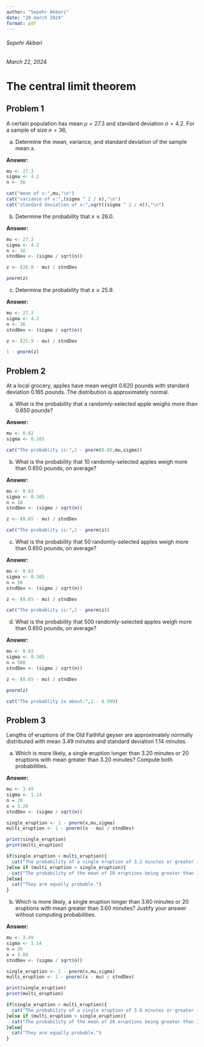 ```yaml
---
author: "Sepehr Akbari"
date: "20 march 2024"
format: pdf
---
```


###### Sepehr Akbari

###### March 22, 2024

# The central limit theorem

## Problem 1

A certain population has mean $\mu = 27.3$ and standard deviation $\sigma = 4.2$. For a sample of size $n = 36$,

(a) Determine the mean, variance, and standard deviation of the sample mean $x$.

**Answer:**

```r
mu <- 27.3
sigma <- 4.2
n <- 36

cat("mean of x:",mu,"\n")
cat("variance of x:",(sigma ^ 2 / n),"\n")
cat("standard deviation of x:",sqrt((sigma ^ 2 / n)),"\n")
```

(b) Determine the probability that $x ≤ 26.0$.

**Answer:**

```r
mu <- 27.3
sigma <- 4.2
n <- 36
stndDev <- (sigma / sqrt(n))

z <- (26.0 - mu) / stndDev

pnorm(z)
```

(c) Determine the probability that $x ≥ 25.9$.

**Answer:**

```r
mu <- 27.3
sigma <- 4.2
n <- 36
stndDev <- (sigma / sqrt(n))

z <- (25.9 - mu) / stndDev

1 - pnorm(z)
```

## Problem 2

At a local grocery, apples have mean weight $0.620$ pounds with standard deviation $0.165$ pounds. The distribution is approximately normal.

(a) What is the probability that a randomly-selected apple weighs more than $0.650$ pounds?

**Answer:**

```r
mu <- 0.62
sigma <- 0.165

cat("The probablity is:",1 - pnorm(0.65,mu,sigma))
```

(b) What is the probability that $10$ randomly-selected apples weigh more than $0.650$ pounds, on average?

**Answer:**

```r
mu <- 0.62
sigma <- 0.165
n = 10
stndDev <- (sigma / sqrt(n))

z <- (0.65 - mu) / stndDev

cat("The probablity is:",1 - pnorm(z))
```

(c) What is the probability that $50$ randomly-selected apples weigh more than $0.650$ pounds, on average?

**Answer:**

```r
mu <- 0.62
sigma <- 0.165
n = 50
stndDev <- (sigma / sqrt(n))

z <- (0.65 - mu) / stndDev

cat("The probablity is:",1 - pnorm(z))
```

(d) What is the probability that $500$ randomly-selected apples weigh more than $0.650$ pounds, on average?

**Answer:**

```r
mu <- 0.62
sigma <- 0.165
n = 500
stndDev <- (sigma / sqrt(n))

z <- (0.65 - mu) / stndDev

pnorm(z)

cat("The probablity is about:",1 - 0.999)
```

## Problem 3

Lengths of eruptions of the Old Faithful geyser are approximately normally distributed with mean $3.49$ minutes and standard deviation $1.14$ minutes.

(a) Which is more likely, a single eruption longer than $3.20$ minutes or $20$ eruptions with mean greater than $3.20$ minutes? Compute both probabilities.

**Answer:**

```r
mu <- 3.49
sigma <- 1.14
n = 20
x = 3.20
stndDev <- (sigma / sqrt(n))

single_eruption <- 1 - pnorm(x,mu,sigma)
multi_eruption <- 1 - pnorm((x - mu) / stndDev)

print(single_eruption)
print(multi_eruption)

if(single_eruption > multi_eruption){
  cat("The probability of a single eruption of 3.2 minutes or greater is higher, as:",single_eruption,">",multi_eruption,".")
}else if (multi_eruption > single_eruption){
  cat("The probability of the mean of 20 eruptions being greater than 3.2 minutes is higher, as:",multi_eruption,">",single_eruption,".")
}else{
  cat("They are equally probable.")
}
```

(b) Which is more likely, a single eruption longer than $3.60$ minutes or $20$ eruptions with mean greater than $3.60$ minutes? Justify your answer without computing probabilities.

**Answer:**

```r
mu <- 3.49
sigma <- 1.14
n = 20
x = 3.60
stndDev <- (sigma / sqrt(n))

single_eruption <- 1 - pnorm(x,mu,sigma)
multi_eruption <- 1 - pnorm((x - mu) / stndDev)

print(single_eruption)
print(multi_eruption)

if(single_eruption > multi_eruption){
  cat("The probability of a single eruption of 3.6 minutes or greater is higher, as:",single_eruption,">",multi_eruption,".")
}else if (multi_eruption > single_eruption){
  cat("The probability of the mean of 20 eruptions being greater than 3.6 minutes is higher, as:",multi_eruption,">",single_eruption,".")
}else{
  cat("They are equally probable.")
}
```
